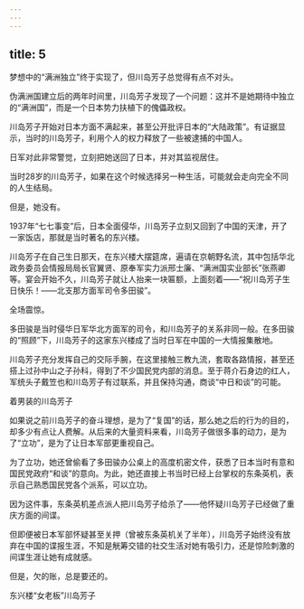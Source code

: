 ```yaml
---
---
---
```

title: 5
---



梦想中的“满洲独立”终于实现了，但川岛芳子总觉得有点不对头。

伪满洲国建立后的两年时间里，川岛芳子发现了一个问题：这并不是她期待中独立的“满洲国”，而是一个日本势力扶植下的傀儡政权。

川岛芳子开始对日本方面不满起来，甚至公开批评日本的“大陆政策”。有证据显示，当时的川岛芳子，利用个人的权力释放了一些被逮捕的中国人。

日军对此非常警觉，立刻把她送回了日本，并对其监视居住。

当时28岁的川岛芳子，如果在这个时候选择另一种生活，可能就会走向完全不同的人生结局。

但是，她没有。

1937年“七七事变”后，日本全面侵华，川岛芳子立刻又回到了中国的天津，开了一家饭店，那就是当时著名的东兴楼。

川岛芳子在自己生日那天，在东兴楼大摆筵席，遍请在京朝野名流，其中包括华北政务委员会情报局局长官翼贤、原奉军实力派邢士廉、“满洲国实业部长”张燕卿等。宴会开始不久，川岛芳子就让人抬来一块匾额，上面刻着——“祝川岛芳子生日快乐！——北支那方面军司令多田骏”。

全场震惊。

多田骏是当时侵华日军华北方面军的司令，和川岛芳子的关系非同一般。在多田骏的“照顾”下，川岛芳子的这家东兴楼成了当时日军在中国的一大情报集散地。

川岛芳子充分发挥自己的交际手腕，在这里接触三教九流，套取各路情报，甚至还搭上过孙中山之子孙科，得到了不少国民党内部的消息。至于蒋介石身边的红人，军统头子戴笠也和川岛芳子有过联系，并且保持沟通，商谈“中日和谈”的可能。

着男装的川岛芳子



如果说之前川岛芳子的奋斗理想，是为了“复国”的话，那么她之后的行为的目的，却多少有点让人费解。从后来的大量资料来看，川岛芳子做很多事的动力，是为了“立功”，是为了让日本军部更重视自己。

为了立功，她还曾偷看了多田骏办公桌上的高度机密文件，获悉了日本当时有意和国民党政府“和谈”的意向。为此，她还直接上书当时已经上台掌权的东条英机，表示自己熟悉国民党各个派系，可以立功。

因为这件事，东条英机差点派人把川岛芳子给杀了——他怀疑川岛芳子已经做了重庆方面的间谍。

但即便被日本军部怀疑甚至关押（曾被东条英机关了半年），川岛芳子始终没有放弃在中国的谍报生涯，不知是觥筹交错的社交生活对她有吸引力，还是惊险刺激的间谍生涯让她有成就感。

但是，欠的账，总是要还的。

东兴楼“女老板”川岛芳子